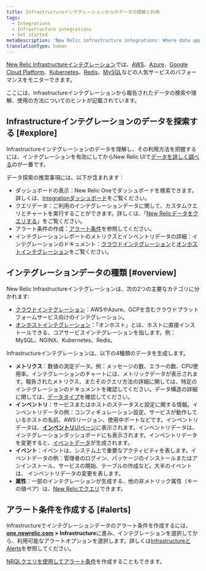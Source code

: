 ```yaml
---
title: Infrastructureインテグレーションからのデータの理解と利用
tags:
  - Integrations
  - Infrastructure integrations
  - Get started
metaDescription: 'New Relic infrastructure integrations: Where data appears in New Relic UI, how data is structured, and tips on how to use the data.'
translationType: human
---
```


[New Relic Infrastructureインテグレーション](/docs/infrastructure/infrastructure-integrations/get-started/introduction-infrastructure-integrations)では、[AWS](/docs/integrations/amazon-integrations/get-started/introduction-aws-integrations/)、[Azure](/docs/integrations/microsoft-azure-integrations/get-started/introduction-azure-monitoring-integrations/)、[Google Cloud Platform](/docs/integrations/google-cloud-platform-integrations/getting-started/introduction-google-cloud-platform-integrations)、[Kubernetes](/docs/integrations/kubernetes-integration/installation/kubernetes-installation-configuration)、[Redis](/docs/integrations/host-integrations/host-integrations-list/redis-monitoring-integration)、[MySQL](/docs/infrastructure/host-integrations/host-integrations-list/mysql-monitoring-integration-new-relic-infrastructure)などの人気サービスのパフォーマンスをモニターできます。

ここには、Infrastructureインテグレーションから報告されたデータの検索や理解、使用の方法についてのヒントが記載されています。

## Infrastructureインテグレーションのデータを探索する [#explore]

Infrastructureインテグレーションのデータを理解し、その利用方法を把握するには、インテグレーションを有効にしてからNew Relic UIで[データを詳しく調べる](/docs/query-your-data/explore-query-data/data-explorer/introduction-data-explorer)のが一番です。

データ探索の推奨事項には、以下が含まれます：

* ダッシュボードの表示：New Relic Oneでダッシュボードを検索できます。詳しくは、[Integrationダッシュボード](/docs/integrations/new-relic-integrations/getting-started/infrastructure-integration-dashboards-charts)をご覧ください。
* クエリデータ：ご利用のインテグレーションデータに関して、カスタムクエリとチャートを実行することができます。詳しくは、「[New Relicデータをクエリする](/docs/using-new-relic/data/understand-data/query-new-relic-data)」をご覧ください。
* アラート条件の作成：[アラート条件](#alerts)を参照してください。
* インテグレーションレポートのメトリクスとインベントリデータの詳細：インテグレーションのドキュメント：[クラウドインテグレーション](/docs/integrations/new-relic-integrations/getting-started/introduction-infrastructure-integrations#cloud)と[オンホストインテグレーション](/docs/integrations/new-relic-integrations/getting-started/introduction-infrastructure-integrations)をご覧ください。

## インテグレーションデータの種類 [#overview]

New Relic Infrastructureインテグレーションは、次の2つの主要なカテゴリに分かれます:

* [クラウドインテグレーション](/docs/integrations/new-relic-integrations/getting-started/introduction-infrastructure-integrations#cloud)：AWSやAzure、GCPを含むクラウドプラットフォームサービス向けのインテグレーション。
* [オンホストインテグレーション](/docs/integrations/new-relic-integrations/getting-started/introduction-infrastructure-integrations#on-host)：「オンホスト」とは、ホストに直接インストールできる、コアサービスインテグレーションを指します。例：MySQL、NGINX、Kubernetes、Redis。

Infrastructureインテグレーションは、以下の4種類のデータを生成します。

* **メトリクス**：数値の測定データ。例：メッセージの数、エラーの数、CPU使用率。インテグレーションのチャートには、メトリックデータが表示されます。報告されたメトリクス、またそのクエリ方法の詳細に関しては、特定のインテグレーションのドキュメントを確認してください。データ構造の詳細に関しては、[データタイプ](/docs/using-new-relic/data/understand-data/new-relic-data-types#metric-event-attributes)を確認してください。
* **インベントリ**：サービスまたはホストのステータスと設定に関する情報。インベントリデータの例：コンフィギュレーション設定、サービスが動作しているホストの名前、AWSリージョン、使用中ポートなどです。インベントリデータは、[**インベントリ**UIページ](/docs/infrastructure/infrastructure-ui-pages/infra-ui-pages/infrastructure-inventory-page-search-your-entire-infrastructure)に表示されます。インベントリデータは、インテグレーションダッシュボードにも表示されます。インベントリデータを変更すると、[イベントデータ](#event-data)が生成されます。
* **イベント**：イベントは、システム上で重要なアクティビティを表します。イベントデータの例：管理者のログイン、パッケージのインストールまたはアンインストール、サービスの開始、テーブルの作成など。大半のイベントは、 インベントリデータの変更を表します。
* **属性**：一部のインテグレーションが生成する、他の非メトリック属性（キーの値ペア）は、[New Relicでクエリ](/docs/using-new-relic/data/understand-data/query-new-relic-data)できます。

## アラート条件を作成する [#alerts]

Infrastructureでインテグレーションデータのアラート条件を作成するには、**[one.newrelic.com](http://one.newrelic.com) > Infrastructure**に進み、インテグレーションを選択してから、利用可能なアラートオプションを選択します。詳しくは[InfrastructureとAlerts](/docs/infrastructure/new-relic-infrastructure/infrastructure-alert-conditions/infrastructure-alerts-add-edit-or-view-host-alert-information)を参照してください。

[NRQLクエリを使用してアラート条件](/docs/alerts/new-relic-alerts/defining-conditions/create-alert-conditions-nrql-queries)を作成することもできます。